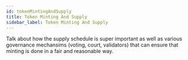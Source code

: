 ```yaml
---
id: tokenMintingAndSupply
title: Token Minting And Supply
sidebar_label: Token Minting And Supply
---
```


Talk about how the supply schedule is super important as well as various governance mechansims (voting, court, validators) that can ensure that minting is done in a fair and reasonable way.
